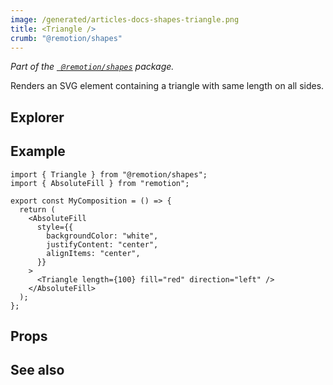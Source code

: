 ```yaml
---
image: /generated/articles-docs-shapes-triangle.png
title: <Triangle />
crumb: "@remotion/shapes"
---
```



_Part of the [` @remotion/shapes`](/docs/shapes) package._

Renders an SVG element containing a triangle with same length on all sides.

## Explorer

<Demo type="triangle" />

## Example

```tsx twoslash title="src/Triangle.tsx"
import { Triangle } from "@remotion/shapes";
import { AbsoluteFill } from "remotion";

export const MyComposition = () => {
  return (
    <AbsoluteFill
      style={{
        backgroundColor: "white",
        justifyContent: "center",
        alignItems: "center",
      }}
    >
      <Triangle length={100} fill="red" direction="left" />
    </AbsoluteFill>
  );
};
```

## Props

<ShapeOptions shape="triangle" all />

## See also

<ShapeSeeAlso shape="triangle"/>
